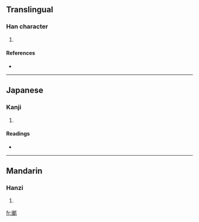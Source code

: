{{see|攫}}
==Translingual==

===Han character===
{{Han char|rn=87|rad=爪|as=11|sn=15|four=|canj=田一竹中人 (WMHLO)}}

# {{defn|Han|sort=爪11}}

====References====
* {{Han ref|kx=0689.261|dkj=19704|hdz=32036.180|uh=7234|ud=29236}}

----

==Japanese==

===Kanji===
{{ja-kanji|grade=|rs=爪11}}

# {{defn|Japanese}}

====Readings====
* {{ja-readings|on=[[かく]] (kaku)|kun=[[つかむ]] (tsukamu), [[さらう]] (sarau)}}

----

==Mandarin==

===Hanzi===
{{cmn-hanzi|pin=[[fǔ]] ([[fu3]]), [[jué]] ([[jue2]])|wg=fu<sup>3</sup>, chüeh<sup>2</sup>}}

# {{defn|Mandarin}}

[[fr:爴]]